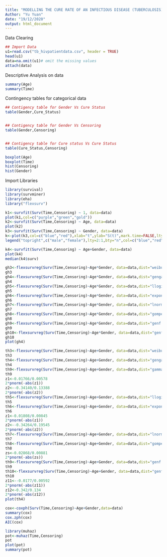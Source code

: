 ---
title: "MODELLING THE CURE RATE OF AN INFECTIOUS DISEASE (TUBERCULOSIS)"
Author: "Yu Yuan"
date: "19/12/2020"
output: html_document
---
Data Clearing
```{r}
## Import Data
u1=read.csv("tb_hivpatientdata.csv", header = TRUE)
head(u1)
data=na.omit(u1)# omit the missing values
attach(data)


```
Descriptive Analysis on data 

```{r}
summary(Age)
summary(Time)
```
Contingency tables for categorical data
```{r}
## Contigency table for Gender Vs Cure Status
table(Gender,Cure_Status)


## Contigency table for Gender Vs Censoring
table(Gender,Censoring)


## Contigency table for Cure status Vs Cure Status
table(Cure_Status,Censoring)

```

```{r}
boxplot(Age)
boxplot(Time)
hist(Censoring)
hist(Gender)
```

Import Libraries

```{r}
library(survival)
library(survminer)
library(eha)
library("flexsurv")
```
```{r}
k1<-survfit(Surv(Time,Censoring) ~ 1, data=data)
plot(k1,col=c("purple","green","gold"))
k2<-survfit(Surv(Time,Censoring) ~ Age, data=data)
plot(k2)
k3<-survfit(Surv(Time,Censoring) ~ Gender, data=data)
k<-plot(k3,col=c("blue","red"),xlab="t",ylab="S(t)",mark.time=FALSE,lty=1:2)
legend("topright",c("male","female"),lty=2:1,bty="n",col=c("blue","red"))

k4<-survfit(Surv(Time,Censoring) ~ Age+Gender, data=data)
plot(k4)
median(k4$surv)
```
```{r}
gh3<-flexsurvreg(Surv(Time,Censoring)~Age*Gender, data=data,dist="weibull")
gh3
gh4<-flexsurvreg(Surv(Time,Censoring)~Age*Gender, data=data,dist="gengamma")
gh4
gh5<-flexsurvreg(Surv(Time,Censoring)~Age*Gender, data=data,dist="llogis")
gh5    
gh6<-flexsurvreg(Surv(Time,Censoring)~Age*Gender, data=data,dist="exponential")
gh6
gh7<-flexsurvreg(Surv(Time,Censoring)~Age*Gender, data=data,dist="lnorm")
gh7
gh8<-flexsurvreg(Surv(Time,Censoring)~Age*Gender, data=data,dist="gompertz")
gh8
gh9<-flexsurvreg(Surv(Time,Censoring)~Age*Gender, data=data,dist="genf.orig")
gh9
gh10<-flexsurvreg(Surv(Time,Censoring)~Age*Gender, data=data,dist="genf")
gh10
plot(gh4)
```

```{r}
th3<-flexsurvreg(Surv(Time,Censoring)~Age+Gender, data=data,dist="weibull")
th3
th4<-flexsurvreg(Surv(Time,Censoring)~Age+Gender, data=data,dist="gengamma")
th4
th9<-flexsurvreg(Surv(Time,Censoring)~Age+Gender, data=data,dist="gamma")
th9
z1<-0.01766/0.00578
2*pnorm(-abs(z1))
z2<--0.34140/0.13388
2*pnorm(-abs(z2))
th5<-flexsurvreg(Surv(Time,Censoring)~Age+Gender, data=data,dist="llogis")
th5    
th6<-flexsurvreg(Surv(Time,Censoring)~Age+Gender, data=data,dist="exponential")
th6
z1<-0.01808/0.00845
2*pnorm(-abs(z1))
z2<--0.34264/0.19545
2*pnorm(-abs(z2))
th7<-flexsurvreg(Surv(Time,Censoring)~Age+Gender, data=data,dist="lnorm")
th7
th8<-flexsurvreg(Surv(Time,Censoring)~Age+Gender, data=data,dist="gompertz")
th8
zs<-0.02868/0.00881
2*pnorm(-abs(zs))
th9<-flexsurvreg(Surv(Time,Censoring)~Age+Gender, data=data,dist="genf.orig")
th9
th10<-flexsurvreg(Surv(Time,Censoring)~Age+Gender, data=data,dist="genf")
th10
z11<--0.0177/0.00592
2*pnorm(-abs(z11))
z12<-0.342/0.134
2*pnorm(-abs(z12))
plot(th4)
```
```{r}
cox<-coxph(Surv(Time,Censoring)~Age+Gender,data=data)
summary(cox)
cox.zph(cox)
AIC(cox)


```

```{r}
library(muhaz)
pot<-muhaz(Time,Censoring)
pot
plot(pot)
summary(pot)
```
